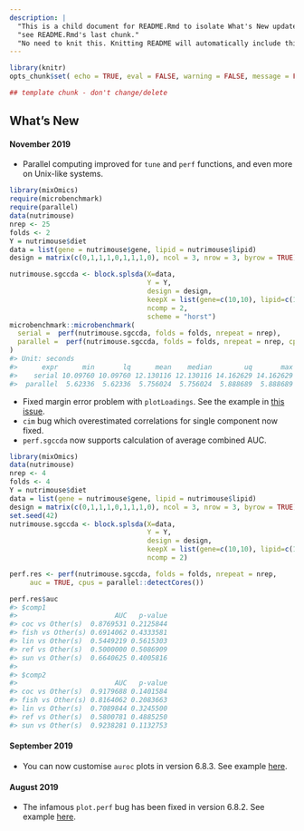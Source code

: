 ```yaml
---
description: |
  "This is a child document for README.Rmd to isolate What's New updates (last section of README)"
  "see README.Rmd's last chunk."
  "No need to knit this. Knitting README will automatically include this."
---
```


```r
library(knitr)
opts_chunk$set( echo = TRUE, eval = FALSE, warning = FALSE, message = FALSE)
```


```r
## template chunk - don't change/delete
```

## What's New

#### November 2019

* Parallel computing improved for `tune` and `perf` functions, and even more on Unix-like systems.

```r
library(mixOmics)
require(microbenchmark)
require(parallel)
data(nutrimouse)
nrep <- 25
folds <- 2
Y = nutrimouse$diet
data = list(gene = nutrimouse$gene, lipid = nutrimouse$lipid)
design = matrix(c(0,1,1,1,0,1,1,1,0), ncol = 3, nrow = 3, byrow = TRUE)

nutrimouse.sgccda <- block.splsda(X=data,
                                  Y = Y,
                                  design = design,
                                  keepX = list(gene=c(10,10), lipid=c(15,15)),
                                  ncomp = 2,
                                  scheme = "horst")
microbenchmark::microbenchmark(
  serial =  perf(nutrimouse.sgccda, folds = folds, nrepeat = nrep),
  parallel =  perf(nutrimouse.sgccda, folds = folds, nrepeat = nrep, cpus = parallel::detectCores()), times = 2
)
#> Unit: seconds
#>      expr      min       lq      mean    median        uq       max neval
#>    serial 10.09760 10.09760 12.130116 12.130116 14.162629 14.162629     2
#>  parallel  5.62336  5.62336  5.756024  5.756024  5.888689  5.888689     2
```

  
  
* Fixed margin error problem with `plotLoadings`. See the example in [this issue](https://github.com/mixOmicsTeam/mixOmics/issues/45).
* `cim` bug which overestimated correlations for single component now fixed.
* `perf.sgccda` now supports calculation of average combined AUC.

```r
library(mixOmics)
data(nutrimouse)
nrep <- 4
folds <- 4
Y = nutrimouse$diet
data = list(gene = nutrimouse$gene, lipid = nutrimouse$lipid)
design = matrix(c(0,1,1,1,0,1,1,1,0), ncol = 3, nrow = 3, byrow = TRUE)
set.seed(42)
nutrimouse.sgccda <- block.splsda(X=data,
                                  Y = Y,
                                  design = design,
                                  keepX = list(gene=c(10,10), lipid=c(15,15)),
                                  ncomp = 2)

perf.res <- perf(nutrimouse.sgccda, folds = folds, nrepeat = nrep, 
     auc = TRUE, cpus = parallel::detectCores())

perf.res$auc
#> $comp1
#>                        AUC   p-value
#> coc vs Other(s)  0.8769531 0.2125844
#> fish vs Other(s) 0.6914062 0.4333581
#> lin vs Other(s)  0.5449219 0.5615303
#> ref vs Other(s)  0.5000000 0.5086909
#> sun vs Other(s)  0.6640625 0.4005816
#> 
#> $comp2
#>                        AUC   p-value
#> coc vs Other(s)  0.9179688 0.1401584
#> fish vs Other(s) 0.8164062 0.2083663
#> lin vs Other(s)  0.7089844 0.3245500
#> ref vs Other(s)  0.5800781 0.4885250
#> sun vs Other(s)  0.9238281 0.1132753
```

#### September 2019

* You can now customise `auroc` plots in version 6.8.3. See example [here](https://github.com/mixOmicsTeam/mixOmics/issues/35).

####  August 2019

* The infamous `plot.perf` bug has been fixed in version 6.8.2. See example [here](https://github.com/mixOmicsTeam/mixOmics/issues/27).




